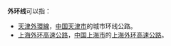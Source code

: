 '''外环线'''可以指：
* [[天津外環線|天津外環線]]，[[中国|中国]][[天津市|天津市]]的城市环线公路。 
* [[上海外环高速公路|上海外环高速公路]]，[[中国|中国]][[上海市|上海市]]的[[上海外环高速公路|上海外环高速公路]]。

{{disambiguation|Cat=三字路線名消歧義}}